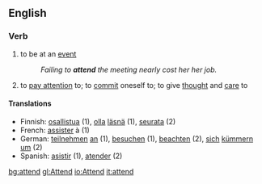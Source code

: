 ==English==

===Verb===
{{regverb|'''attend'''|'''[[attends]]'''|'''[[attended]]'''|'''[[attending]]'''}}
# to be at an [[event]]
#:''Failing to '''attend''' the meeting nearly cost her her job.''
# to [[pay attention]] to; to [[commit]] oneself to; to give [[thought]] and [[care]] to

====Translations====
*Finnish: [[osallistua]] (1), [[olla]] [[läsnä]] (1), [[seurata]] (2)
*French: [[assister]] à (1)
*German: [[teilnehmen]] [[an]] (1), [[besuchen]] (1), [[beachten]] (2), [[sich]] [[kümmern]] [[um]] (2)
*Spanish: [[asistir]] (1), [[atender]] (2)

[[bg:attend]]
[[gl:Attend]]
[[io:Attend]]
[[it:attend]]